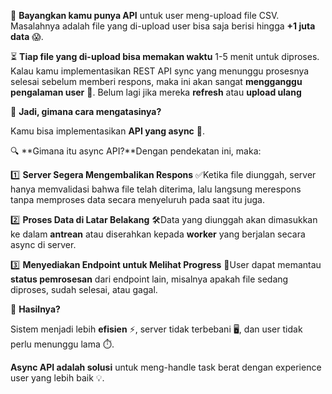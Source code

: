 📂 **Bayangkan kamu punya API** untuk user meng-upload file CSV. Masalahnya adalah file yang di-upload user bisa saja berisi hingga **+1 juta data** 😱.

⏳ **Tiap file yang di-upload bisa memakan waktu** 1-5 menit untuk diproses. Kalau kamu implementasikan REST API sync yang menunggu prosesnya selesai sebelum memberi respons, maka ini akan sangat **mengganggu pengalaman user** 🥴. Belum lagi jika mereka **refresh** atau **upload ulang**

🤔 **Jadi, gimana cara mengatasinya?**

Kamu bisa implementasikan **API yang async** 🚀.

🔍 **Gimana itu async API?**Dengan pendekatan ini, maka:

1️⃣ **Server Segera Mengembalikan Respons** ✅Ketika file diunggah, server hanya memvalidasi bahwa file telah diterima, lalu langsung merespons tanpa memproses data secara menyeluruh pada saat itu juga.

2️⃣ **Proses Data di Latar Belakang** 🛠️Data yang diunggah akan dimasukkan ke dalam **antrean** atau diserahkan kepada **worker** yang berjalan secara async di server.

3️⃣ **Menyediakan Endpoint untuk Melihat Progress** 🔄User dapat memantau **status pemrosesan** dari endpoint lain, misalnya apakah file sedang diproses, sudah selesai, atau gagal.

🎯 **Hasilnya?**

Sistem menjadi lebih **efisien** ⚡, server tidak terbebani 🖥️, dan user tidak perlu menunggu lama ⏱️.

**Async API adalah solusi** untuk meng-handle task berat dengan experience user yang lebih baik 💡.
